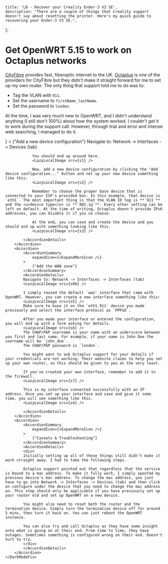 

    title: 'LB - Recover your Creality Ender-3 V3 SE',
    description: "There are a couple of things that Creality support doesn't say about resetting the printer. Here's my quick guide to recovering your Ender-3 V3 SE.",
};

<Lazy>

# Get OpenWRT 5.15 to work on Octaplus networks

<LazyLocalImage src={logo} />

[CityFibre](https://cityfibre.com/) provides fast, fiberoptic internet to the UK. [Octaplus](https://octaplus.co.uk/) is one of the providers for CityFibre but they didn't make it straight forward for me to set up my own router. The only thing that support told me to do was to:
 - Tag the VLAN with `911`.
 - Set the username to `firstName_lastName`.
 - Set the password to `london`.

At the time, I was very much new to OpenWRT, and I didn't understand anything (I still don't 100%) about how the system worked. I couldn't get it to work during the support call. However, through trial and error and intense web searching, I managed to do it.

<div>
    <DarkModeFix>
        <Accordion>
            <AccordionSummary
                expandIcon={<ExpandMoreIcon />}
            >
                {"Add a new device configuration"}
            </AccordionSummary>
            <AccordionDetails>
                Navigate to: Network -> Interfaces -> Devices (tab)
                <LazyLocalImage src={s0} />

                You should end up around here.
                <LazyLocalImage src={s1} />

                Now, add a new device configuration by clicking the "Add device configuration..." button and net up your new device something like this:
                <LazyLocalImage src={s2} />

                Remember to choose the proper base device that is connected to your ISP's provided box. In this example, that device is `eth1`. The most important thing is that the VLAN ID tag is **`911`** and the <u>device type</u> is **`802.1q`**. Every other setting can be left on default. At the time of writing, Octaplus doesn't provide IPv6 addresses, you can disable it if you so choose.

                At the end, you can save and create the device and you should end up with something looking like this. 
                <LazyLocalImage src={s3} />

            </AccordionDetails>
        </Accordion>
        <Accordion>
            <AccordionSummary
                expandIcon={<ExpandMoreIcon />}
            >
                {"Add the WAN zone"}
            </AccordionSummary>
            <AccordionDetails>
            Navigate to: Network -> Interfaces -> Interfaces (tab)
            <LazyLocalImage src={s0b} />

            I simply reused the default `wan` interface that came with OpenWRT. However, you can create a new interface something like this:
            <LazyLocalImage src={s5} />
            Make sure to base it on the `eth1.911` device you made previously and select the interface protocol as `PPPoE`.

            After you made your interface or entered the configuration, you will end up with a form asking for details.
            <LazyLocalImage src={s6} />
            The CHAP/PAP username is your name with an underscore between you first and last name. For example, if your name is John Doe the username will be `john_doe`.
            The CHAP/PAP password is `london`.

            You might want to ask Octaplus support for your details if your credentials are not working. Their website claims to help you set up your own router, so this should be given to you at the very least.

            If you've created your own interface, remember to add it to the firewall.
            <LazyLocalImage src={s7} />

            This is my interface connected successfully with an IP address. Once you set up your interface and save and give it some time, you will see something like this.
            <LazyLocalImage src={s4} />

            </AccordionDetails>
        </Accordion>
        <Accordion>
            <AccordionSummary
                expandIcon={<ExpandMoreIcon />}
            >
                {"Caveats & Troubleshooting"}
            </AccordionSummary>
            <AccordionDetails>
            <div>
            Initially setting up all of these things still didn't make it work straight away. I had to take the following steps.

            Octaplus support pointed out that regardless that the service is bound to a mac address. To make it fully work, I simply spoofed my previous device's mac address. To change the mac address, you just have to go into Network -> Interfaces -> Devices (tab) and then click on configure under the device that you need to change the mac address on. This step should only be applicable if you have previously set up your router old and set up OpenWRT on a new device.

            You might also need to reset both the router and the termination device. Simply turn the termination device off for around 5 mins, then turn it back on. You can just reboot the OpenWRT instance.

            You can also try and call Octaplus as they have some insight onto what is going on at their end. From time to time, they have outages. Sometimes something is configured wrong on their end. Doesn't hurt to try.
            </div>
            </AccordionDetails>
        </Accordion>
    </DarkModeFix>
</div>

</Lazy>